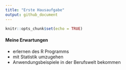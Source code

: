 ```yaml
---
title: "Erste Hausaufgabe"
output: github_document
---
```


```r
knitr::opts_chunk$set(echo = TRUE)
```

#### Meine Erwartungen
* erlernen des R Programms
* mit Statistik umzugehen
* Anwendungsbeispiele in der Berufswelt bekommen